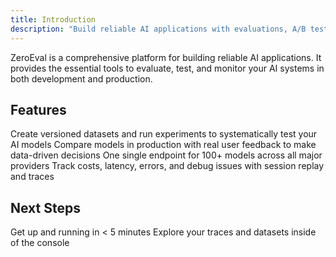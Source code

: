 ```yaml
---
title: Introduction
description: "Build reliable AI applications with evaluations, A/B testing, and monitoring"
---
```


ZeroEval is a comprehensive platform for building reliable AI applications. It provides the essential tools to evaluate, test, and monitor your AI systems in both development and production.

## Features

<CardGroup cols={2}>
  <Card
    title="Evaluations & Datasets"
    icon="flask"
    href="/evaluations/coming-soon"
  >
    Create versioned datasets and run experiments to systematically test your AI models
  </Card>
  <Card
    title="A/B Testing"
    icon="chart-line"
    href="/ab-testing/coming-soon"
  >
    Compare models in production with real user feedback to make data-driven decisions
  </Card>
  <Card
    title="Model Gateway"
    icon="network-wired"
    href="/api-reference/introduction"
  >
    One single endpoint for 100+ models across all major providers
  </Card>
  <Card
    title="Monitoring & Tracing"
    icon="magnifying-glass"
    href="/tracing/quickstart"
  >
    Track costs, latency, errors, and debug issues with session replay and traces
  </Card>
</CardGroup>


## Next Steps

<CardGroup cols={2}>
  <Card
    title="Quickstart Guide"
    icon="rocket"
    href="/tracing/quickstart"
  >
    Get up and running in < 5 minutes
  </Card>
  <Card
    title="Console"
    icon="code"
    href="https://app.zeroeval.com"
  >
    Explore your traces and datasets inside of the console
  </Card>
</CardGroup>
